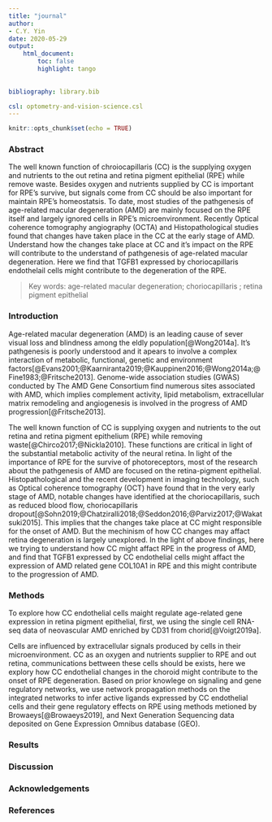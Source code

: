 ```yaml
---
title: "journal"
author: 
- C.Y. Yin
date: 2020-05-29
output: 
    html_document:
        toc: false
        highlight: tango
        
        
bibliography: library.bib  

csl: optometry-and-vision-science.csl
---
```


```r
knitr::opts_chunk$set(echo = TRUE)
```


### Abstract  
The well known function of chroiocapillaris (CC) is the supplying oxygen and nutrients to the out retina and retina pigment epithelial (RPE) while remove waste. Besides oxygen and nutrients supplied by CC is important for RPE's survive, but signals come from CC should be also important for maintain RPE's homeostatsis. To date, most studies of the pathgenesis of age-related macular degeneration (AMD) are mainly focused on the RPE itself and largely ignored cells in RPE's microenvironment. Recently Optical coherence tomography angiography (OCTA) and Histopathological studies found that changes have taken place in the CC at the early stage of AMD. Understand how the changes take place at CC and it's impact on the RPE will contribute to the understand of pathgenesis of age-related macular degeneration. Here we find that TGFB1 expressed by choriocapillaris endothelail cells might contribute to the degeneration of the RPE.  

> Key words: age-related macular degeneration; choriocapillaris ; retina pigment epithelial 


### Introduction   
Age-related macular degeneration (AMD) is an leading cause of sever visual loss and blindness among the eldly population[@Wong2014a]. It's pathgenesis is poorly understood and it apears to involve a complex interaction of metabolic, functional, genetic and environment factors[@Evans2001;@Kaarniranta2019;@Kauppinen2016;@Wong2014a;@Fine1983;@Fritsche2013]. Genome-wide association studies (GWAS) conducted by The AMD Gene Consortium find numerous sites associated with AMD, which implies complement activity, lipid metabolism, extracellular matrix remodeling and angiogenesis is involved in the progress of AMD progression[@Fritsche2013].  

The well known function of CC is supplying oxygen and nutrients to the out retina and retina pigment epithelium (RPE) while removing waste[@Chirco2017;@Nickla2010]. These functions are critical in light of the substantial metabolic activity of the neural retina. In light of the importance of RPE for the survive of photoreceptors, most of the research about the pathgenesis of AMD are focused on the retina-pigment epithelial. Histopathological and the recent development in imaging technology, such as Optical coherence tomography (OCT) have found that in the very early stage of AMD, notable changes have identified at the choriocapillaris, such as reduced blood flow, choriocapillaris dropout[@Sohn2019;@Chatziralli2018;@Seddon2016;@Parviz2017;@Wakatsuki2015]. This implies that the changes take place at CC might responsible for the onset of AMD. But the mechinism of how CC changes may affact retina degeneration is largely unexplored. In the light of above findings, here we trying to understand how CC might affact RPE in the progress of AMD, and find that TGFB1 expressed by CC endothelial cells might affact the expression of AMD related gene COL10A1 in RPE and this might contribute to the progression of AMD.  


### Methods  
To explore how CC endothelial cells maight regulate age-related gene expression in retina pigment epithelial, first, we using the single cell RNA-seq data of neovascular AMD enriched by CD31 from chorid[@Voigt2019a]. 

Cells are influenced by extracellular signals produced by cells in their microenvironment. CC as an oxygen and nutrients supplier to RPE and out retina, communications bettween these cells should be exists, here we explory how CC endothelial changes in the choroid might contribute to the onset of RPE degeneration. Based on prior knowlege on signaling and gene regulatory networks, we use network propagation methods on the integrated networks to infer active ligands expressed by CC endothelial cells and their gene regulatory effects on RPE using methods metioned by Browaeys[@Browaeys2019], and Next Generation Sequencing data deposited on Gene Expression Omnibus database (GEO).  


### Results    





### Discussion  



### Acknowledgements   




### References  

